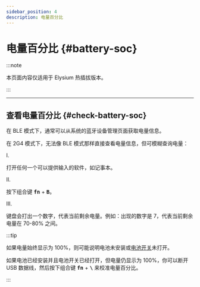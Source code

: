 ```yaml
---
sidebar_position: 4
description: 电量百分比
---
```



# 电量百分比 {#battery-soc}

:::note

本页面内容仅适用于 Elysium 热插拔版本。

:::

---

## 查看电量百分比 {#check-battery-soc}

<Tabs queryString="mode-variant">
  <TabItem value="ble" label="BLE" default>

在 BLE 模式下，通常可以从系统的蓝牙设备管理页面获取电量信息。

  </TabItem>
  <TabItem value="2g4" label="2G4">

在 2G4 模式下，无法像 BLE 模式那样直接查看电量信息，但可模糊查询电量：

<p className="step-number-text"> I. </p>

 打开任何一个可以提供输入的软件，如记事本。

<p className="step-number-text"> II. </p>

 按下组合键 <kbd>**fn**</kbd> + <kbd>**B**</kbd>。

<p className="step-number-text"> III. </p>

键盘会打出一个数字，代表当前剩余电量。例如：出现的数字是 7，代表当前剩余电量在 70-80% 之间。

  </TabItem>
</Tabs>

:::tip

如果电量始终显示为 100%，则可能说明电池未安装或[电池开关](/docs-elysium/battery/battery-switch)未打开。

如果电池已经安装并且电池开关已经打开，但电量仍显示为 100%，你可以断开 USB 数据线，然后按下组合键 <kbd>**fn**</kbd> + <kbd>**\\**</kbd> 来校准电量百分比。

:::